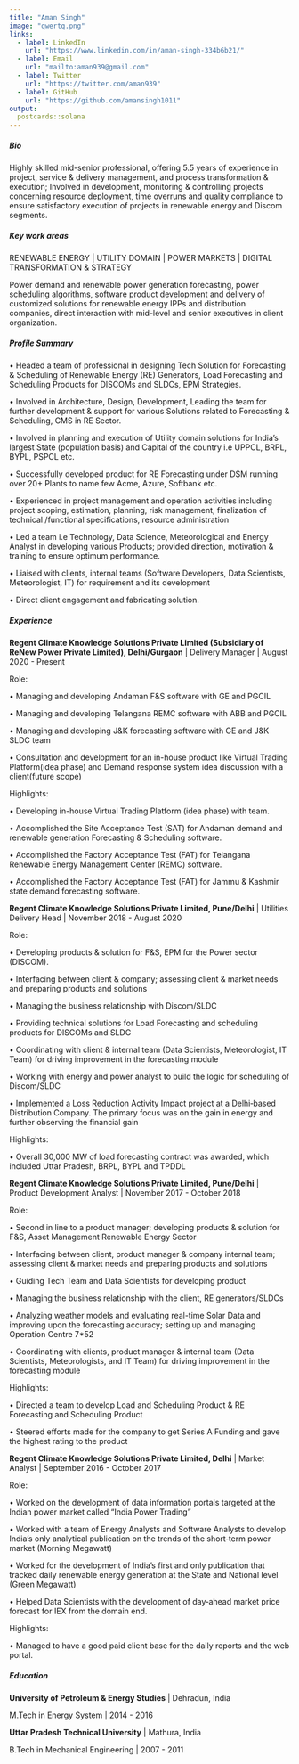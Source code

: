 ```yaml
---
title: "Aman Singh"
image: "qwertq.png"
links:
  - label: LinkedIn
    url: "https://www.linkedin.com/in/aman-singh-334b6b21/"
  - label: Email
    url: "mailto:aman939@gmail.com"
  - label: Twitter
    url: "https://twitter.com/aman939"
  - label: GitHub
    url: "https://github.com/amansingh1011"
output:
  postcards::solana
---
```

 
##### Bio

Highly skilled mid-senior professional, offering 5.5 years of experience in project, service & delivery management, and process transformation & execution; Involved in development, monitoring & controlling projects concerning resource deployment, time overruns and quality compliance to ensure satisfactory execution of projects in renewable energy and Discom segments.


##### Key work areas

RENEWABLE ENERGY | UTILITY DOMAIN | POWER MARKETS | DIGITAL TRANSFORMATION & STRATEGY

Power demand and renewable power generation forecasting, power scheduling algorithms, software product development and delivery of customized solutions for renewable energy IPPs and distribution companies, direct interaction with mid-level and senior executives in client organization.

##### Profile Summary 											

•	Headed a team of professional in designing Tech Solution for Forecasting & Scheduling of Renewable Energy (RE) Generators, Load Forecasting and Scheduling Products for DISCOMs and SLDCs, EPM Strategies.  

•	Involved in Architecture, Design, Development, Leading the team for further development & support for various Solutions related to Forecasting & Scheduling, CMS in RE Sector.

•	Involved in planning and execution of Utility domain solutions for India’s largest State (population basis) and Capital of the country i.e UPPCL, BRPL, BYPL, PSPCL etc.

•	Successfully developed product for RE Forecasting under DSM running over 20+ Plants to name few Acme, Azure, Softbank etc.

•	Experienced in project management and operation activities including project scoping, estimation, planning, risk management, finalization of technical /functional specifications, resource administration

•	Led a team i.e Technology, Data Science, Meteorological and Energy Analyst in developing various Products; provided direction, motivation & training to ensure optimum performance.

•	Liaised with clients, internal teams (Software Developers, Data Scientists, Meteorologist, IT) for requirement and its development

•	Direct client engagement and fabricating solution.


##### Experience

**Regent Climate Knowledge Solutions Private Limited (Subsidiary of ReNew Power Private Limited), Delhi/Gurgaon** | Delivery Manager | August 2020 - Present

Role:

•	Managing and developing Andaman F&S software with GE and PGCIL

•	Managing and developing Telangana REMC software with ABB and PGCIL

•	Managing and developing J&K forecasting software with GE and J&K SLDC team

•	Consultation and development for an in-house product like Virtual Trading Platform(idea phase) and Demand response system idea discussion with a client(future scope) 

Highlights:

•	Developing in-house Virtual Trading Platform (idea phase) with team.

•	Accomplished the Site Acceptance Test (SAT) for Andaman demand and renewable generation Forecasting & Scheduling software.

•	Accomplished the Factory Acceptance Test (FAT) for Telangana Renewable Energy Management Center (REMC) software.

•	Accomplished the Factory Acceptance Test (FAT) for Jammu & Kashmir state demand forecasting software.


**Regent Climate Knowledge Solutions Private Limited, Pune/Delhi** | Utilities Delivery Head | November 2018 - August 2020

Role:

•	Developing products & solution for F&S, EPM for the Power sector (DISCOM).

•	Interfacing between client & company; assessing client & market needs and preparing products and solutions

•	Managing the business relationship with Discom/SLDC

•	Providing technical solutions for Load Forecasting and scheduling products for DISCOMs and SLDC

•	Coordinating with client & internal team (Data Scientists, Meteorologist, IT Team) for driving improvement in the forecasting module

•	Working with energy and power analyst to build the logic for scheduling of Discom/SLDC

•	Implemented a Loss Reduction Activity Impact project at a Delhi‑based Distribution Company. The primary focus was on the gain in energy and further observing the financial gain

Highlights:

•	Overall 30,000 MW of load forecasting contract was awarded, which included Uttar Pradesh, BRPL, BYPL and TPDDL


**Regent Climate Knowledge Solutions Private Limited, Pune/Delhi** | Product Development Analyst | November 2017 - October 2018

Role:

•	Second in line to a product manager; developing products & solution for F&S, Asset Management Renewable Energy Sector

•	Interfacing between client, product manager & company internal team; assessing client & market needs and preparing products and solutions

•	Guiding Tech Team and Data Scientists for developing product

•	Managing the business relationship with the client, RE generators/SLDCs

•	Analyzing weather models and evaluating real-time Solar Data and improving upon the forecasting accuracy; setting up and managing Operation Centre 7*52

•	Coordinating with clients, product manager & internal team (Data Scientists, Meteorologists, and IT Team) for driving improvement in the forecasting module

Highlights:

•	Directed a team to develop Load and Scheduling Product & RE Forecasting and Scheduling Product  

•	Steered efforts made for the company to get Series A Funding and gave the highest rating to the product


**Regent Climate Knowledge Solutions Private Limited, Delhi** | Market Analyst | September 2016 - October 2017

Role:

•	Worked on the development of data information portals targeted at the Indian power market called “India Power Trading”

•	Worked with a team of Energy Analysts and Software Analysts to develop India’s only analytical publication on the trends of the short‑term power market (Morning Megawatt)

•	Worked for the development of India’s first and only publication that tracked daily renewable energy generation at the State and National level (Green Megawatt)

•	Helped Data Scientists with the development of day‑ahead market price forecast for IEX from the domain end.

Highlights:

•	Managed to have a good paid client base for the daily reports and the web portal.	


##### Education


**University of Petroleum & Energy Studies** | Dehradun, India

M.Tech in Energy System | 2014 - 2016


**Uttar Pradesh Technical University** | Mathura, India

B.Tech in Mechanical Engineering | 2007 - 2011
